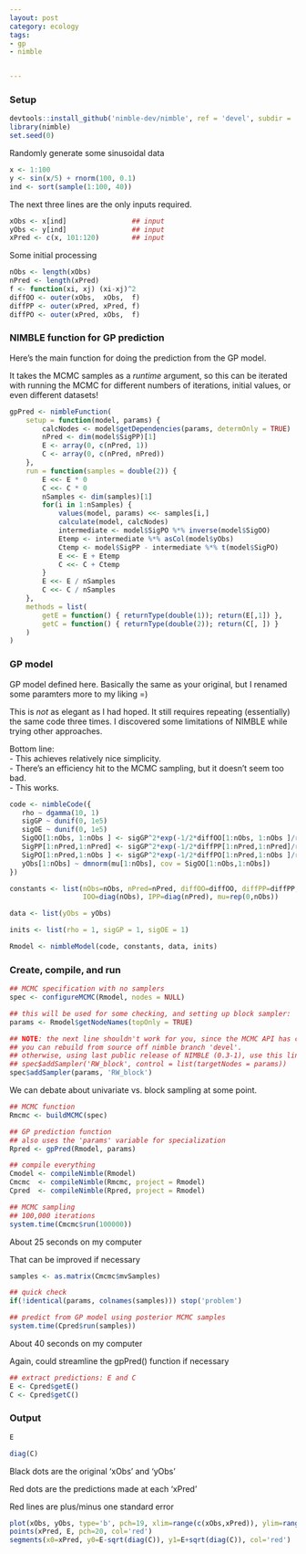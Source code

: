 ```yaml
---
layout: post
category: ecology
tags: 
- gp
- nimble


---
```



### Setup

```r
devtools::install_github('nimble-dev/nimble', ref = 'devel', subdir = 'packages/nimble')
library(nimble)
set.seed(0)
```

Randomly generate some sinusoidal data

```r
x <- 1:100
y <- sin(x/5) + rnorm(100, 0.1)
ind <- sort(sample(1:100, 40))
```

The next three lines are the only inputs required.

```r
xObs <- x[ind]                ## input
yObs <- y[ind]                ## input
xPred <- c(x, 101:120)        ## input
```

Some initial processing
```r
nObs <- length(xObs)
nPred <- length(xPred)
f <- function(xi, xj) (xi-xj)^2
diffOO <- outer(xObs,  xObs,  f)
diffPP <- outer(xPred, xPred, f)
diffPO <- outer(xPred, xObs,  f)
```



### NIMBLE function for GP prediction

Here's the main function for doing the prediction from the GP model.

It takes the MCMC samples as a *runtime* argument, so this can be iterated with running the MCMC for different numbers of iterations, initial values, or even different datasets!

```r
gpPred <- nimbleFunction(
    setup = function(model, params) {
        calcNodes <- model$getDependencies(params, determOnly = TRUE)
        nPred <- dim(model$SigPP)[1]
        E <- array(0, c(nPred, 1))
        C <- array(0, c(nPred, nPred))
    },
    run = function(samples = double(2)) {
        E <<- E * 0
        C <<- C * 0
        nSamples <- dim(samples)[1]
        for(i in 1:nSamples) {
            values(model, params) <<- samples[i,]
            calculate(model, calcNodes)
            intermediate <- model$SigPO %*% inverse(model$SigOO)
            Etemp <- intermediate %*% asCol(model$yObs)
            Ctemp <- model$SigPP - intermediate %*% t(model$SigPO)
            E <<- E + Etemp
            C <<- C + Ctemp
        }
        E <<- E / nSamples
        C <<- C / nSamples
    },
    methods = list(
        getE = function() { returnType(double(1)); return(E[,1]) },
        getC = function() { returnType(double(2)); return(C[, ]) }
    )
)
```


### GP model

GP model defined here.  Basically the same as your original, but I renamed some paramters more to my liking =)

This is *not* as elegant as I had hoped.  It still requires repeating (essentially) the same code three times.  I discovered some limitations of NIMBLE while trying other approaches.

Bottom line:  
- This achieves relatively nice simplicity.  
- There's an efficiency hit to the MCMC sampling, but it doesn't seem too bad.  
- This works.  

```r
code <- nimbleCode({
   rho ~ dgamma(10, 1)
   sigGP ~ dunif(0, 1e5)
   sigOE ~ dunif(0, 1e5)
   SigOO[1:nObs, 1:nObs ] <- sigGP^2*exp(-1/2*diffOO[1:nObs, 1:nObs ]/rho^2) + sigOE^2*IOO[1:nObs, 1:nObs ]
   SigPP[1:nPred,1:nPred] <- sigGP^2*exp(-1/2*diffPP[1:nPred,1:nPred]/rho^2) + sigOE^2*IPP[1:nPred,1:nPred]
   SigPO[1:nPred,1:nObs ] <- sigGP^2*exp(-1/2*diffPO[1:nPred,1:nObs ]/rho^2)
   yObs[1:nObs] ~ dmnorm(mu[1:nObs], cov = SigOO[1:nObs,1:nObs])
})

constants <- list(nObs=nObs, nPred=nPred, diffOO=diffOO, diffPP=diffPP, diffPO=diffPO,
                  IOO=diag(nObs), IPP=diag(nPred), mu=rep(0,nObs))

data <- list(yObs = yObs)

inits <- list(rho = 1, sigGP = 1, sigOE = 1)

Rmodel <- nimbleModel(code, constants, data, inits)
```


### Create, compile, and run

```r

## MCMC specification with no samplers
spec <- configureMCMC(Rmodel, nodes = NULL)

## this will be used for some checking, and setting up block sampler:
params <- Rmodel$getNodeNames(topOnly = TRUE)

## NOTE: the next line shouldn't work for you, since the MCMC API has changed.
## you can rebuild from source off nimble branch 'devel'.
## otherwise, using last public release of NIMBLE (0.3-1), use this line instead:
## spec$addSampler('RW_block', control = list(targetNodes = params))
spec$addSampler(params, 'RW_block')
```

We can debate about univariate vs. block sampling at some point.

```r
## MCMC function
Rmcmc <- buildMCMC(spec)

## GP prediction function
## also uses the 'params' variable for specialization
Rpred <- gpPred(Rmodel, params)

## compile everything
Cmodel <- compileNimble(Rmodel)
Cmcmc  <- compileNimble(Rmcmc, project = Rmodel)
Cpred  <- compileNimble(Rpred, project = Rmodel)

## MCMC sampling
## 100,000 iterations
system.time(Cmcmc$run(100000))
```

About 25 seconds on my computer

That can be improved if necessary

```r
samples <- as.matrix(Cmcmc$mvSamples)

## quick check
if(!identical(params, colnames(samples))) stop('problem')

## predict from GP model using posterior MCMC samples
system.time(Cpred$run(samples))
```

About 40 seconds on my computer

Again, could streamline the gpPred() function if necessary

```r
## extract predictions: E and C
E <- Cpred$getE()
C <- Cpred$getC()
```



### Output

```r
E
```

```r
diag(C)
```

Black dots are the original 'xObs' and 'yObs'

Red dots are the predictions made at each 'xPred'

Red lines are plus/minus one standard error

```r
plot(xObs, yObs, type='b', pch=19, xlim=range(c(xObs,xPred)), ylim=range(c(yObs,E)))
points(xPred, E, pch=20, col='red')
segments(x0=xPred, y0=E-sqrt(diag(C)), y1=E+sqrt(diag(C)), col='red')
```


